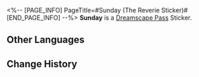 <%-- [PAGE_INFO]
PageTitle=#Sunday (The Reverie Sticker)#
[END_PAGE_INFO] --%>
{{Stub|Location information}}
{{Item Infobox
|title       = Sunday
|id          = 223008
|image       = Dreamscape Pass Sticker Sunday (The Reverie Sticker).png{{subst:void|<!--$UPLOAD:<<SpriteOutput/TravelBrochure/StickFigures/223008.png>-<Dreamscape Pass Sticker Sunday (The Reverie Sticker).png>-<Item Icons>>-->}}
|type        = Dreamscape Pass Sticker
|type2       = The Reverie Stickers
|invCategory = 
|rarity      = 4
|effect      = 
|description = Digital stickers that can be used to decorate the pages of the Dreamtour Handbook. They come in many different styles.
|source1     = [[Unlocked by Default]]
}}
{{Description|The beginning of someone's cycle marks the end of another person's.}}
'''Sunday''' is a [[Dreamscape Pass]] Sticker.

==Other Languages==
{{Other Languages
|en   = Sunday
|zhs  = 星期日
|zht  = 星期日
|ja   = サンデー
|ko   = 선데이
|es   = Sunday
|fr   = Sunday
|ru   = Воскресенье
|th   = Sunday
|vi   = Sunday
|de   = Sonntag
|id   = Sunday
|pt   = Sunday
}}

==Change History==
{{Change History|2.0}}